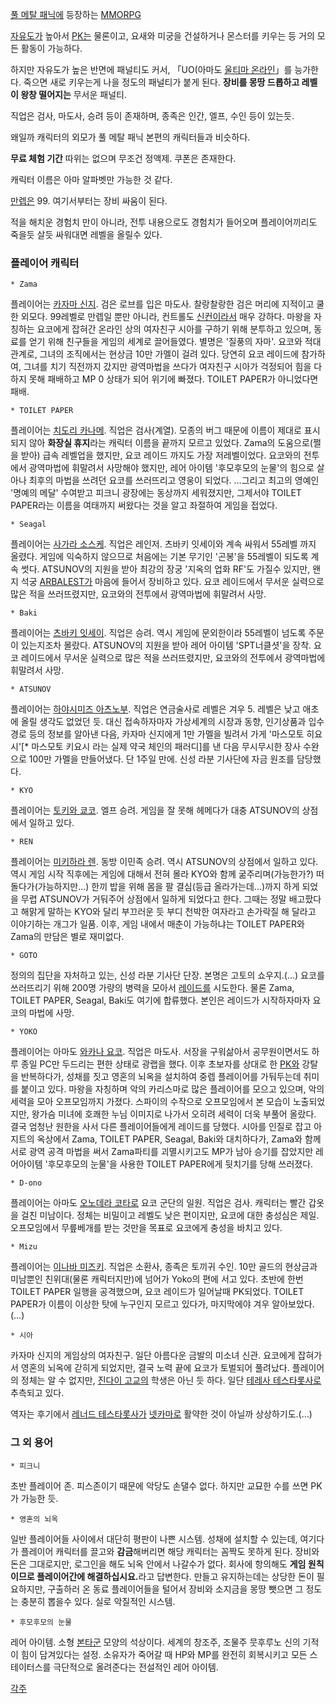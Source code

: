 [[풀 메탈 패닉]]에 등장하는 [[MMORPG]]

[[자유도]]가 높아서 [[PK]]는 물론이고, 요새와 미궁을 건설하거나 몬스터를 키우는 등 거의 모든 활동이 가능하다.

하지만 자유도가 높은 반면에 패널티도 커서, 「UO(아마도 [[울티마 온라인]]」를 능가한다. 죽으면 새로 키우는게 나을 정도의 패널티가 붙게 된다. '''장비를 몽땅 드롭하고 레벨이 왕창 떨어지는''' 무서운 패널티.

직업은 검사, 마도사, 승려 등이 존재하며, 종족은 인간, 엘프, 수인 등이 있는듯.

왜일까 캐릭터의 외모가 풀 메탈 패닉 본편의 캐릭터들과 비슷하다.

'''무료 체험 기간''' 따위는 없으며 무조건 정액제. 쿠폰은 존재한다.

캐릭터 이름은 아마 알파벳만 가능한 것 같다.

[[만렙]]은 99. 여기서부터는 장비 싸움이 된다.

적을 해치운 경험치 만이 아니라, 전투 내용으로도 경험치가 들어오며 플레이어끼리도 죽을듯 살듯 싸워대면 레벨을 올릴수 있다.

=== 플레이어 캐릭터 ===
 * Zama
플레이어는 [[카자마 신지]]. 검은 로브를 입은 마도사. 찰랑찰랑한 검은 머리에 지적이고 쿨한 외모다. 99레벨로 만렙일 뿐만 아니라, 컨트롤도 [[신컨]]이라서 매우 강하다. 마왕을 자칭하는 요코에게 잡혀간 온라인 상의 여자친구 시아를 구하기 위해 분투하고 있으며, 동료를 얻기 위해 친구들을 게임의 세계로 끌어들였다.
별명은 '질풍의 자마'.
요코와 적대 관계로, 그녀의 조직에서는 현상금 10만 가멜이 걸려 있다.
당연히 요코 레이드에 참가하여, 그녀를 치기 직전까지 갔지만 광역마법을 쓰다가 여자친구 시아가 걱정되어 힘을 다하지 못해 패배하고 MP 0 상태가 되어 위기에 빠졌다. TOILET PAPER가 아니었다면 패배.

 * TOILET PAPER
플레이어는 [[치도리 카나메]]. 직업은 검사(계열).
모종의 버그 때문에 이름이 제대로 표시되지 않아 '''화장실 휴지'''라는 캐릭터 이름을 끝까지 모르고 있었다.
Zama의 도움으로(쩔을 받아) 급속 레벨업을 했지만, 요코 레이드 까지도 가장 저레벨이었다.
요코와의 전투에서 광역마법에 휘말려서 사망해야 했지만, 레어 아이템 '후모후모의 눈물'의 힘으로 살아나 최후의 마법을 쓰려던 요코를 쓰러뜨리고 영웅이 되었다.
…그리고 최고의 영예인 '명예의 메달' 수여받고 피크니 광장에는 동상까지 세워졌지만, 그제서야 TOILET PAPER라는 이름을 여태까지 써왔다는 것을 알고 좌절하여 게임을 접었다.

 * Seagal
플레이어는 [[사가라 소스케]]. 직업은 레인저.
츠바키 잇세이와 계속 싸워서 55레벨 까지 올렸다. 게임에 익숙하지 않으므로 처음에는 기본 무기인 '곤봉'을 55레벨이 되도록 계속 썻다.
ATSUNOV의 지원을 받아 최강의 장궁 '지옥의 업화 RF'도 가질수 있지만, 왠지 석궁 [[아바레스트(풀 메탈 패닉!)|ARBALEST]]가 마음에 들어서 장비하고 있다.
요코 레이드에서 무서운 실력으로 많은 적을 쓰러뜨렸지만, 요코와의 전투에서 광역마법에 휘말려서 사망.

 * Baki
플레이어는 [[츠바키 잇세이]]. 직업은 승려.
역시 게임에 문외한이라 55레벨이 넘도록 주문이 있는지조차 몰랐다.
ATSUNOV의 지원을 받아 레어 아이템 'SPT너클셧'을 장착.
요코 레이드에서 무서운 실력으로 많은 적을 쓰러뜨렸지만, 요코와의 전투에서 광역마법에 휘말려서 사망.

 * ATSUNOV
플레이어는 [[하야시미즈 아츠노부]]. 직업은 연금술사로 레벨은 겨우 5.
레벨은 낮고 애초에 올릴 생각도 없었던 듯. 대신 접속하자마자 가상세계의 시장과 동향, 인기상품과 입수경로 등의 정보를 알아낸 다음, 카자마 신지에게 1만 가멜을 빌려서 가게 '마스모토 히요시'[* 마스모토 키요시 라는 실제 약국 체인의 패러디]를 낸 다음 무시무시한 장사 수완으로 100만 가멜을 만들어냈다. 단 1주일 만에.
신성 라분 기사단에 자금 원조를 담당했다.

 * KYO
플레이어는 [[토키와 쿄코]]. 엘프 승려.
게임을 잘 못해 헤메다가 대충 ATSUNOV의 상점에서 일하고 있다.

 * REN
플레이어는 [[미키하라 렌]]. 동방 이민족 승려.
역시 ATSUNOV의 상점에서 일하고 있다. 역시 게임 시작 직후에는 게임에 대해서 전혀 몰라 KYO와 함께 굶주리며(가능한가?) 떠돌다가(가능하지만...) 한끼 밥을 위해 몸을 팔 결심(등급 올라가는데...)까지 하게 되었을 무렵 ATSUNOV가 거둬주어 상점에서 일하게 되었다고 한다. 그때는 정말 배고팠다고 해맑게 말하는 KYO와 달리 부끄러운 듯 부디 천박한 여자라고 손가락질 해 달라고 이야기하는 개그가 일품. 이후, 게임 내에서 매춘이 가능하냐는 TOILET PAPER와 Zama의 만담은 별로 재미없다.

 * GOTO
정의의 집단을 자처하고 있는, 신성 라분 기사단 단장.
본명은 고토의 쇼우지.(…)
요코를 쓰러뜨리기 위해 200명 가량의 병력을 모아서 [[레이드]]를 시도한다.
물론 Zama, TOILET PAPER, Seagal, Baki도 여기에 합류했다.
본인은 레이드가 시작하자마자 요코의 마법에 사망.

 * YOKO
플레이어는 아마도 [[와카나 요코]]. 직업은 마도사.
서장을 구워삶아서 공무원이면서도 하루 종일 PC만 두드리는 편한 상태로 광랩을 했다. 이후 초보자를 상대로 한 [[PK]]와 강탈을 반복하다가, 성채를 짓고 영혼의 뇌옥을 설치하여 중렙 플레이어를 가둬두는데 취미를 붙이고 있다.
마왕을 자칭하며 악의 카리스마로 많은 플레이어를 모으고 있으며, 악의 세력을 모아 오프모임까지 가졌다. 스파이의 수작으로 오프모임에서 본 모습이 노출되었지만, 왕가슴 미녀에 호쾌한 누님 이미지로 나가서 오히려 세력이 더욱 부풀어 올랐다.
결국 엄청난 원한을 사서 다른 플레이어들에게 레이드를 당했다. 시아를 인질로 잡고 아지트의 옥상에서 Zama, TOILET PAPER, Seagal, Baki와 대치하다가, Zama와 함께 서로 광역 공격 마법을 써서 Zama파티를 괴멸시키고도 MP가 남아 승기를 잡았지만 레어아이템 '후모후모의 눈물'을 사용한 TOILET PAPER에게 뒷치기를 당해 쓰러졌다.

 * D-ono
플레이어는 아마도 [[오노데라 코타로]]
요코 군단의 일원. 직업은 검사. 캐릭터는 빨간 갑옷을 걸친 미남이다. 정체는 비밀이고 레벨도 낮은 편이지만, 요코에 대한 충성심은 제일. 오프모임에서 무릎베개를 받는 것만을 목표로 요코에게 충성을 바치고 있다.

 * Mizu
플레이어는 [[이나바 미즈키]]. 직업은 소환사, 종족은 토끼귀 수인.
10만 골드의 현상금과 미남뿐인 친위대(물론 캐릭터지만)에 넘어가 Yoko의 편에 서고 있다. 초반에 한번 TOILET PAPER 일행을 공격했으며, 요코 레이드가 일어날때 PK되었다. TOILET PAPER가 이름이 이상한 탓에 누구인지 모르고 있다가, 마지막에야 겨우 알아보았다.(…)

 * 시아
카자마 신지의 게임상의 여자친구. 일단 아름다운 금발의 미소녀 신관.
요코에게 잡혀가서 영혼의 뇌옥에 갇히게 되었지만, 결국 노력 끝에 요코가 토벌되어 풀려났다.
플레이어의 정체는 알 수 없지만, [[진다이 고교]]의 학생은 아닌 듯 하다. 일단 [[테레사 테스타롯사]]로 추측되고 있다.

역자는 후기에서 [[레너드 테스타롯사]]가 [[넷카마]]로 활약한 것이 아닐까 상상하기도.(…)

=== 그 외 용어 ===
 * 피크니
초반 플레이어 존. 피스존이기 때문에 악당도 손댈수 없다. 하지만 교묘한 수를 쓰면 PK가 가능한 듯.

 * 영혼의 뇌옥
일반 플레이어들 사이에서 대단히 평판이 나쁜 시스템. 성채에 설치할 수 있는데, 여기다가 플레이어 캐릭터를 끌고와 '''감금'''해버리면 해당 캐릭터는 꼼짝도 못하게 된다. 장비와 돈은 그대로지만, 로그인을 해도 뇌옥 안에서 나갈수가 없다. 회사에 항의해도 '''게임 원칙이므로 플레이어간에 해결하십시요.'''라고 답변한다.
만들고 유지하는데는 상당한 돈이 필요하지만, 구출하러 온 동료 플레이어들을 털어서 장비와 소지금을 몽땅 뺏으면 그 정도는 충분히 뽑을수 있다. 실로 악질적인 시스템.

 * 후모후모의 눈물
레어 아이템. 소형 [[본타군]] 모양의 석상이다. 세계의 창조주, 조물주 뭇후루노 신의 기적이 힘이 담겨있다는 설정.
소유자가 죽어갈 때 HP와 MP를 완전히 회복시키고 모든 스테이터스를 극단적으로 올려준다는 전설적인 레어 아이템.

[[각주]]
